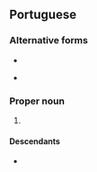 {{also|luis|Luis}}

==Portuguese==

===Alternative forms===
* {{alter|pt|Luiz}}
* {{l|pt|Luys}} {{qualifier|obsolete}}

===Proper noun===
{{pt-proper noun|m}}

# {{given name|male|lang=pt|eq=[[Louis]] and [[Lewis]]}}

====Descendants====
* {{desc|bor=1|en|Luis}}